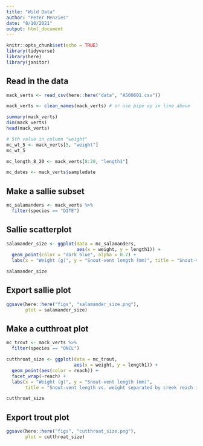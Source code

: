 ```yaml
---
title: "Wild Data"
author: "Peter Menzies"
date: "8/10/2021"
output: html_document
---
```


```r
knitr::opts_chunk$set(echo = TRUE)
library(tidyverse)
library(here)
library(janitor)
```

## Read in the data

```r
mack_verts <- read_csv(here::here("data", "AS00601.csv"))

mack_verts <- clean_names(mack_verts) # or use pipe op in line above
```


```r
summary(mack_verts)
dim(mack_verts)
head(mack_verts)

# 5th value in column "weight"
mc_wt_5 <- mack_verts[5, "weight"]
mc_wt_5

mc_length_8_20 <- mack_verts[8:20, "length1"]

mc_dates <- mack_verts$sampledate
```

## Make a sallie subset

```r
mc_salamanders <- mack_verts %>% 
  filter(species == "DITE")
```

## Sallie scatterplot

```r
salamander_size <- ggplot(data = mc_salamanders, 
                          aes(x = weight, y = length1)) +
  geom_point(color = "dark blue", alpha = 0.7) +
  labs(x = "Weight (g)", y = "Snout-vent length (mm)", title = "Snout-vent length vs. weight in Pacific giant salamanders")

salamander_size
```

## Export sallie plot

```r
ggsave(here::here("figs", "salamander_size.png"),
       plot = salamander_size)
```


## Make a cutthroat plot

```r
mc_trout <- mack_verts %>% 
  filter(species == "ONCL")

cutthroat_size <- ggplot(data = mc_trout,
                         aes(x = weight, y = length1)) +
  geom_point(aes(color = reach)) +
  facet_wrap(~reach) +
  labs(x = "Weight (g)", y = "Snout-vent length (mm)",
       title = "Snout-vent length vs. weight separated by creek reach in cutthroat trout")

cutthroat_size 
```

## Export trout plot

```r
ggsave(here::here("figs", "cutthroat_size.png"),
       plot = cutthroat_size)
```

